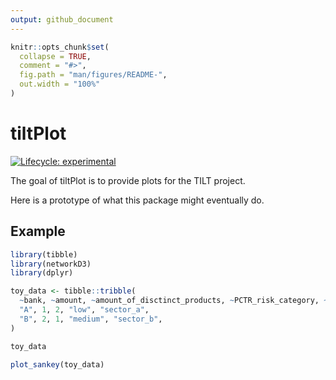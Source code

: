 ```yaml
---
output: github_document
---
```


<!-- README.md is generated from README.Rmd. Please edit that file -->

```r
knitr::opts_chunk$set(
  collapse = TRUE,
  comment = "#>",
  fig.path = "man/figures/README-",
  out.width = "100%"
)
```

# tiltPlot

<!-- badges: start -->
[![Lifecycle: experimental](https://img.shields.io/badge/lifecycle-experimental-orange.svg)](https://lifecycle.r-lib.org/articles/stages.html#experimental)
<!-- badges: end -->

The goal of tiltPlot is to provide plots for the TILT project. 

Here is a prototype of what this package might eventually do.

## Example

```r
library(tibble)
library(networkD3)
library(dplyr)
```


```r
toy_data <- tibble::tribble(
  ~bank, ~amount, ~amount_of_disctinct_products, ~PCTR_risk_category, ~tilt_sec,
  "A", 1, 2, "low", "sector_a",
  "B", 2, 1, "medium", "sector_b",
)

toy_data
```

```r
plot_sankey(toy_data)
```

